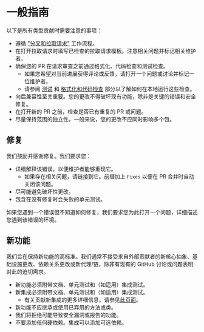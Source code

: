 # 一般指南

以下是所有类型贡献时需要注意的事项：

- 遵循 ["分叉和拉取请求"](https://docs.github.com/en/get-started/exploring-projects-on-github/contributing-to-a-project) 工作流程。
- 在打开拉取请求时填写已检查的拉取请求模板。注意相关问题并标记相关维护者。
- 确保您的 PR 在请求审查之前通过格式化、代码检查和测试检查。
  - 如果您希望对当前进展获得评论或反馈，请打开一个问题或讨论并标记一位维护者。
  - 请参阅 [测试](/docs/contributing/code/setup#testing) 和 [格式化和代码检查](/docs/contributing/code/setup#formatting-and-linting) 部分以了解如何在本地运行这些检查。
- 向后兼容性至关重要。您的更改不得破坏现有功能，除非是关键的错误和安全修复。
- 在打开新的 PR 之前，检查是否已有重复的 PR 或问题。
- 尽量保持范围的独立性。一般来说，您的更改不应同时影响多个包。

## 修复

我们鼓励并感谢修复。我们要求您：

- 详细解释该错误，以便维护者能够重现它。
  - 如果存在相关问题，请链接到它。前缀加上 `Fixes` 以便在 PR 合并时自动关闭该问题。
- 尽可能避免破坏性更改。
- 包含在没有修复时会失败的单元测试。

如果您遇到一个错误但不知道如何修复，我们要求您为此打开一个问题，详细描述您遇到该错误的环境。

## 新功能

我们旨在保持新功能的高标准。我们通常不接受来自外部贡献者的新核心抽象、基础设施更改、依赖关系更改或新代理/链，除非有现有的 GitHub 讨论或问题表明对此的迫切需求。

- 新功能必须附带文档、单元测试和（如适用）集成测试。
- 新集成必须附带文档、单元测试和（如适用）集成测试。
  - 有关贡献新集成的更多详细信息，请参见[此页面](/docs/contributing/integrations)。
- 新功能不应继承或使用已弃用的方法或类。
- 我们将拒绝可能导致安全漏洞或报告的功能。
- 不要添加任何硬依赖。集成可以添加可选依赖。